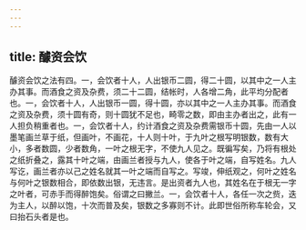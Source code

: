 ```yaml
---
---
---
```

title: 醵资会饮
---



醵资会饮之法有四。一，会饮者十人，人出银币二圆，得二十圆，以其中之一人主办其事。而酒食之资及杂费，须二十二圆，结帐时，人各增二角，此平均分配者也。一，会饮者十人，人出银币一圆，得十圆，亦以其中之一人主办其事。而酒食之资及杂费，须十圆有奇，则十圆犹不足也，畸零之数，即由主办者出之，此有一人担负稍重者也。一，会饮者十人，约计酒食之资及杂费需银币十圆，先由一人以墨笔画兰草于纸，但画叶，不画花，十人则十叶，于九叶之根写明银数，数有大小，多者数圆，少者数角，一叶之根无字，不使九人见之。既徧写矣，乃将有根处之纸折叠之，露其十叶之端，由画兰者授与九人，使各于叶之端，自写姓名。九人写讫，画兰者亦以己之姓名就其一叶之端而自写之。写竣，伸纸观之，何叶之姓名与何叶之银数相合，即依数出银，无违言。是出资者九人也，其姓名在于根无一字之叶者，可赤手而得醉饱矣。俗谓之曰撇兰。一，会饮者十人，各任一次之赀，迭为主人，以醉以饱，十次而普及矣，银数之多寡则不计。此即世俗所称车轮会，又曰抬石头者是也。